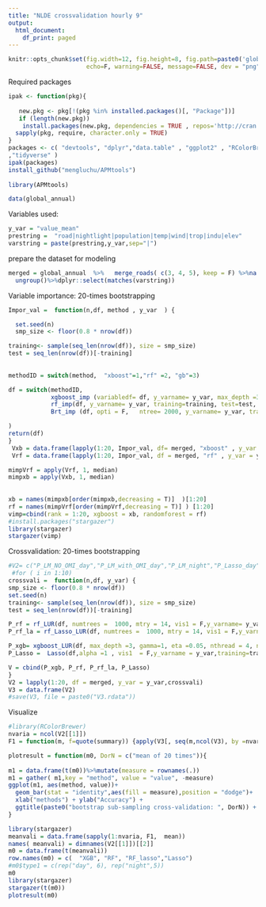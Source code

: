 ```yaml
---
title: "NLDE crossvalidation hourly 9"
output:
  html_document:
    df_print: paged
---
```

 
```r
knitr::opts_chunk$set(fig.width=12, fig.height=8, fig.path=paste0('global_crossvali',"/"),
                      echo=F, warning=FALSE, message=FALSE, dev = "png", include = T)
```
 
Required packages
```r
ipak <- function(pkg){
 
   new.pkg <- pkg[!(pkg %in% installed.packages()[, "Package"])]
   if (length(new.pkg)) 
    install.packages(new.pkg, dependencies = TRUE , repos='http://cran.muenster.r-project.org')
  sapply(pkg, require, character.only = TRUE)
}
packages <- c( "devtools", "dplyr","data.table" , "ggplot2" , "RColorBrewer", "raster", "rasterVis", "rgdal","Matrix","xgboost",  "glmnet", "ranger", "randomForest"  
,"tidyverse" )
ipak(packages)
install_github("mengluchu/APMtools") 
 
library(APMtools)

data(global_annual)
```

Variables used:
```r
y_var = "value_mean"
prestring =  "road|nightlight|population|temp|wind|trop|indu|elev"
varstring = paste(prestring,y_var,sep="|")
```

prepare the dataset for modeling 
```r
merged = global_annual  %>%   merge_roads( c(3, 4, 5), keep = F) %>%na.omit() %>%
  ungroup()%>%dplyr::select(matches(varstring))
```
 
Variable importance: 20-times bootstrapping
```r
Impor_val =  function(n,df, method , y_var  ) {

  set.seed(n)
  smp_size <- floor(0.8 * nrow(df))

training<- sample(seq_len(nrow(df)), size = smp_size)
test = seq_len(nrow(df))[-training] 
 
 
methodID = switch(method,  "xboost"=1,"rf" =2, "gb"=3) 

df = switch(methodID,  
            xgboost_imp (variabledf= df, y_varname= y_var, max_depth =3, gamma=1, eta =0.05, nthread = 4, nrounds = 636, training=training, test=test, grepstring =varstring ),  
            rf_imp(df, y_varname= y_var, training=training, test=test, grepstring =varstring,mtry = 24, numtrees = 1000),
            Brt_imp (df, opti = F,   ntree= 2000, y_varname= y_var, training=training, test=test,  grepstring =varstring)

) 
return(df)
} 
 Vxb = data.frame(lapply(1:20, Impor_val, df= merged, "xboost" , y_var =y_var))
 Vrf = data.frame(lapply(1:20, Impor_val, df = merged, "rf" , y_var = y_var)) 

mimpVrf = apply(Vrf, 1, median)
mimpxb = apply(Vxb, 1, median)
 
 
xb = names(mimpxb[order(mimpxb,decreasing = T)]  )[1:20]
rf = names(mimpVrf[order(mimpVrf,decreasing = T)] ) [1:20]
vimp=cbind(rank = 1:20, xgboost = xb, randomforest = rf)
#install.packages("stargazer")
library(stargazer)
stargazer(vimp)
```

Crossvalidation: 20-times bootstrapping

```r
#V2= c("P_LM_NO_OMI_day","P_LM_with_OMI_day","P_LM_night","P_Lasso_day","P_lasso_night", "P_rf_day","P_rf_night","P_ctree_day")
 #for ( i in 1:10)
crossvali =  function(n,df, y_var) {
smp_size <- floor(0.8 * nrow(df)) 
set.seed(n)
training<- sample(seq_len(nrow(df)), size = smp_size)
test = seq_len(nrow(df))[-training] 

P_rf = rf_LUR(df, numtrees =  1000, mtry = 14, vis1 = F,y_varname= y_var, training=training, test=test, grepstring =varstring)
P_rf_la = rf_Lasso_LUR(df, numtrees =  1000, mtry = 14, vis1 = F,y_varname= y_var, training=training, test=test, grepstring =varstring)

P_xgb= xgboost_LUR(df, max_depth =3, gamma=1, eta =0.05, nthread = 4, nrounds = 200, y_varname= y_var,training=training, test=test, grepstring =varstring)
P_Lasso =  Lasso(df,alpha =1 , vis1  = F,y_varname = y_var,training=training, test=test,grepstring =prestring )

V = cbind(P_xgb, P_rf, P_rf_la, P_Lasso)
} 
V2 = lapply(1:20, df = merged, y_var = y_var,crossvali)
V3 = data.frame(V2)
#save(V3, file = paste0("V3.rdata"))
```
Visualize 
```r
#library(RColorBrewer)
nvaria = ncol(V2[[1]])
F1 = function(m, f=quote(summary)) {apply(V3[, seq(m,ncol(V3), by =nvaria)], 1, f) }

plotresult = function(m0, DorN = c("mean of 20 times")){
 
m1 = data.frame(t(m0))%>%mutate(measure = rownames(.))
m1 = gather( m1,key = "method", value = "value", -measure)
ggplot(m1, aes(method, value))+ 
  geom_bar(stat = "identity",aes(fill = measure),position = "dodge")+
  xlab("methods") + ylab("Accuracy") +
  ggtitle(paste0("bootstrap sub-sampling cross-validation: ", DorN)) + theme_bw() + theme(axis.text=element_text(size=15),legend.text=element_text(size=20),axis.title=element_text(size=15,face="bold")) + scale_fill_brewer(palette="Set2")+theme(legend.title = element_blank()) 
}

library(stargazer)
meanvali = data.frame(sapply(1:nvaria, F1,  mean)) 
names( meanvali) = dimnames(V2[[1]])[[2]]
m0 = data.frame(t(meanvali))
row.names(m0) = c(  "XGB", "RF", "RF_lasso","Lasso")
#m0$type1 = c(rep("day", 6), rep("night",5))
m0
library(stargazer)
stargazer(t(m0)) 
plotresult(m0) 
```
